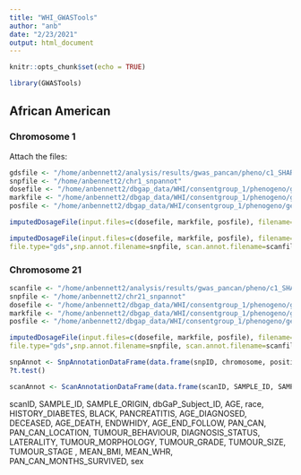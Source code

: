 ```yaml
---
title: "WHI_GWASTools"
author: "anb"
date: "2/23/2021"
output: html_document
---
```


```r
knitr::opts_chunk$set(echo = TRUE)
```

```r
library(GWASTools)
```

## African American

### Chromosome 1

Attach the files:
```r
gdsfile <- "/home/anbennett2/analysis/results/gwas_pancan/pheno/c1_SHARE_AA_pheno.csv"
snpfile <- "/home/anbennett2/chr1_snpannot"
dosefile <- "/home/anbennett2/dbgap_data/WHI/consentgroup_1/phenogeno/geno/746/phg000592.v1.WHI_SHARE_aa.genotype-imputed-data.c1/SHAREchr1aa.dose.c1"
markfile <- "/home/anbennett2/dbgap_data/WHI/consentgroup_1/phenogeno/geno/746/phg000592.v1.WHI_SHARE_aa.genotype-imputed-data.c1/SHAREchr1aa.info"
posfile <- "/home/anbennett2/dbgap_data/WHI/consentgroup_1/phenogeno/geno/746/posfiles/aa/SHAREchr1aa_posfile.csv"
```


```r
imputedDosageFile(input.files=c(dosefile, markfile, posfile), filename=gdsfile, chromosome=1, input.type="MaCH", input.dosage=TRUE, file.type="gds",snp.annot.filename=snpfile, scan.annot.filename=scanfile, scan.df=NULL, snp.exclude=NULL, snp.id.start=1, block.size=5000, prob.threshold=0.9, verbose=TRUE)
```


```r
imputedDosageFile(input.files=c(dosefile, markfile, posfile), filename=gdsfile, chromosome=1, input.type="MaCH", input.dosage=TRUE, 
file.type="gds",snp.annot.filename=snpfile, scan.annot.filename=scanfile, scan.df=NULL, snp.exclude=NULL, prob.threshold=0.9, verbose=TRUE)
```



### Chromosome 21

```r
scanfile <- "/home/anbennett2/analysis/results/gwas_pancan/pheno/c1_SHARE_AA_pheno.csv"
snpfile <- "/home/anbennett2/chr21_snpannot"
dosefile <- "/home/anbennett2/dbgap_data/WHI/consentgroup_1/phenogeno/geno/746/phg000592.v1.WHI_SHARE_aa.genotype-imputed-data.c1/SHAREchr21aa.dose.c1"
markfile <- "/home/anbennett2/dbgap_data/WHI/consentgroup_1/phenogeno/geno/746/phg000592.v1.WHI_SHARE_aa.genotype-imputed-data.c1/SHAREchr21aa.info"
posfile <- "/home/anbennett2/dbgap_data/WHI/consentgroup_1/phenogeno/geno/746/posfiles/aa/SHAREchr21aa_posfile.csv"


```

```r
imputedDosageFile(input.files=c(dosefile, markfile, posfile), filename=gdsfile, chromosome=21, input.type="MaCH", input.dosage=TRUE, 
file.type="gds",snp.annot.filename=snpfile, scan.annot.filename=scanfile, scan.df=NULL, snp.exclude=NULL, prob.threshold=0.9, verbose=TRUE)
```

```r
snpAnnot <- SnpAnnotationDataFrame(data.frame(snpID, chromosome, position, alleleA, alleleB, stringsAsFactors=FALSE))
?t.test()
```

```r
scanAnnot <- ScanAnnotationDataFrame(data.frame(scanID, SAMPLE_ID, SAMPLE_ORIGIN, dbGaP_Subject_ID, AGE, race, HISTORY_DIABETES, BLACK, PANCREATITIS, AGE_DIAGNOSED, DECEASED, AGE_DEATH, ENDWHIDY, AGE_END_FOLLOW, PAN_CAN, PAN_CAN_LOCATION, TUMOUR_BEHAVIOUR, DIAGNOSIS_STATUS, LATERALITY, TUMOUR_MORPHOLOGY, TUMOUR_GRADE, TUMOUR_SIZE, TUMOUR_STAGE   , MEAN_BMI, MEAN_WHR, PAN_CAN_MONTHS_SURVIVED, sex, stringsAsFactors=FALSE))
```


scanID, SAMPLE_ID, SAMPLE_ORIGIN, dbGaP_Subject_ID, AGE, race, HISTORY_DIABETES, BLACK, PANCREATITIS, AGE_DIAGNOSED, DECEASED, AGE_DEATH, ENDWHIDY, AGE_END_FOLLOW, PAN_CAN, PAN_CAN_LOCATION, TUMOUR_BEHAVIOUR, DIAGNOSIS_STATUS, LATERALITY, TUMOUR_MORPHOLOGY, TUMOUR_GRADE, TUMOUR_SIZE, TUMOUR_STAGE   , MEAN_BMI, MEAN_WHR, PAN_CAN_MONTHS_SURVIVED, sex



